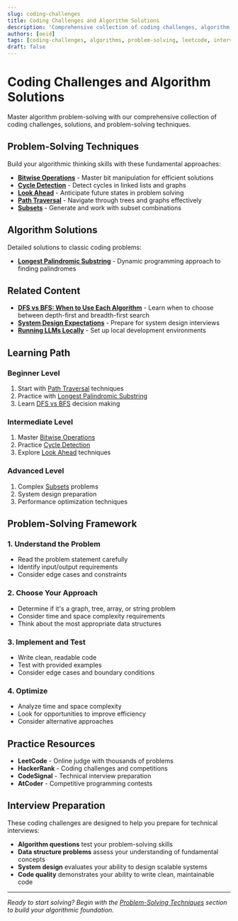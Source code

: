 ```yaml
---
slug: coding-challenges
title: Coding Challenges and Algorithm Solutions
description: 'Comprehensive collection of coding challenges, algorithm problems, and step-by-step solutions with problem-solving techniques and best practices.'
authors: [oeid]
tags: [coding-challenges, algorithms, problem-solving, leetcode, interview-prep]
draft: false
---
```


# Coding Challenges and Algorithm Solutions

Master algorithm problem-solving with our comprehensive collection of coding challenges, solutions, and problem-solving techniques.

## Problem-Solving Techniques

Build your algorithmic thinking skills with these fundamental approaches:

- **[Bitwise Operations](/docs/skills/solving-coding-challenges/problem-solving-techniques/bitwise-ops)** - Master bit manipulation for efficient solutions
- **[Cycle Detection](/docs/skills/solving-coding-challenges/problem-solving-techniques/cycle-detection)** - Detect cycles in linked lists and graphs
- **[Look Ahead](/docs/skills/solving-coding-challenges/problem-solving-techniques/look-ahead)** - Anticipate future states in problem solving
- **[Path Traversal](/docs/skills/solving-coding-challenges/problem-solving-techniques/path-traversal)** - Navigate through trees and graphs effectively
- **[Subsets](/docs/skills/solving-coding-challenges/problem-solving-techniques/subsets)** - Generate and work with subset combinations

## Algorithm Solutions

Detailed solutions to classic coding problems:

- **[Longest Palindromic Substring](/docs/skills/solving-coding-challenges/solutions/longest-palindromic-substring)** - Dynamic programming approach to finding palindromes

## Related Content

- **[DFS vs BFS: When to Use Each Algorithm](/blog/dfs-vs-bfs)** - Learn when to choose between depth-first and breadth-first search
- **[System Design Expectations](/docs/skills/preparing-for-interviews/system-design-expectations)** - Prepare for system design interviews
- **[Running LLMs Locally](/docs/developing/research/running-llms-locally)** - Set up local development environments

## Learning Path

### Beginner Level
1. Start with [Path Traversal](/docs/skills/solving-coding-challenges/problem-solving-techniques/path-traversal) techniques
2. Practice with [Longest Palindromic Substring](/docs/skills/solving-coding-challenges/solutions/longest-palindromic-substring)
3. Learn [DFS vs BFS](/blog/dfs-vs-bfs) decision making

### Intermediate Level
1. Master [Bitwise Operations](/docs/skills/solving-coding-challenges/problem-solving-techniques/bitwise-ops)
2. Practice [Cycle Detection](/docs/skills/solving-coding-challenges/problem-solving-techniques/cycle-detection)
3. Explore [Look Ahead](/docs/skills/solving-coding-challenges/problem-solving-techniques/look-ahead) techniques

### Advanced Level
1. Complex [Subsets](/docs/skills/solving-coding-challenges/problem-solving-techniques/subsets) problems
2. System design preparation
3. Performance optimization techniques

## Problem-Solving Framework

### 1. Understand the Problem
- Read the problem statement carefully
- Identify input/output requirements
- Consider edge cases and constraints

### 2. Choose Your Approach
- Determine if it's a graph, tree, array, or string problem
- Consider time and space complexity requirements
- Think about the most appropriate data structures

### 3. Implement and Test
- Write clean, readable code
- Test with provided examples
- Consider edge cases and boundary conditions

### 4. Optimize
- Analyze time and space complexity
- Look for opportunities to improve efficiency
- Consider alternative approaches

## Practice Resources

- **LeetCode** - Online judge with thousands of problems
- **HackerRank** - Coding challenges and competitions
- **CodeSignal** - Technical interview preparation
- **AtCoder** - Competitive programming contests

## Interview Preparation

These coding challenges are designed to help you prepare for technical interviews:

- **Algorithm questions** test your problem-solving skills
- **Data structure problems** assess your understanding of fundamental concepts
- **System design** evaluates your ability to design scalable systems
- **Code quality** demonstrates your ability to write clean, maintainable code

---

*Ready to start solving? Begin with the [Problem-Solving Techniques](/docs/skills/solving-coding-challenges/problem-solving-techniques/problem-solving-techniques) section to build your algorithmic foundation.*

